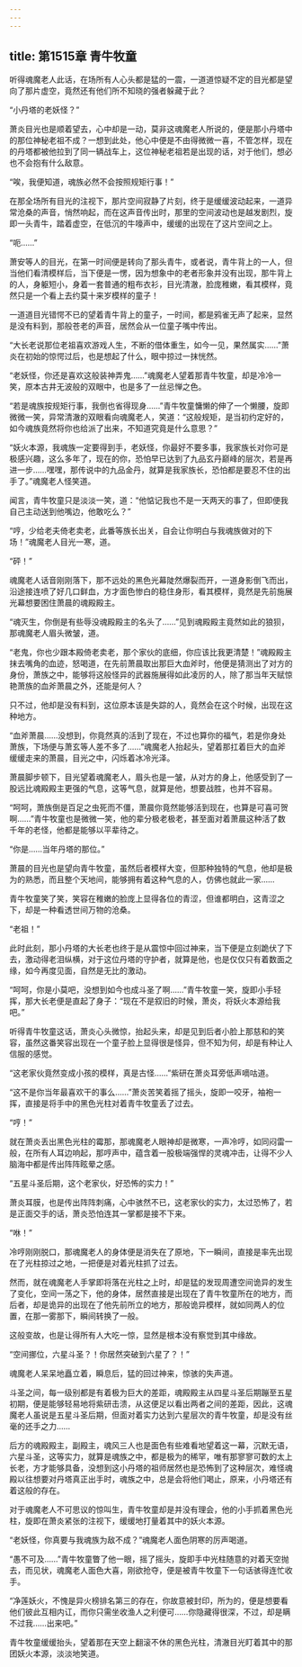 ```yaml
---
---
---
```

title: 第1515章 青牛牧童
---



听得魂魔老人此话，在场所有人心头都是猛的一震，一道道惊疑不定的目光都是望向了那片虚空，竟然还有他们所不知晓的强者躲藏于此？

“小丹塔的老妖怪？”

萧炎目光也是顺着望去，心中却是一动，莫非这魂魔老人所说的，便是那小丹塔中的那位神秘老祖不成？一想到此处，他心中便是不由得微微一喜，不管怎样，现在的丹塔都被他拉到了同一辆战车上，这位神秘老祖若是出现的话，对于他们，想必也不会抱有什么敌意。

“唉，我便知道，魂族必然不会按照规矩行事！”

在那全场所有目光的注视下，那片空间寂静了片刻，终于是缓缓波动起来，一道异常沧桑的声音，悄然响起，而在这声音传出时，那里的空间波动也是越发剧烈，旋即一头青牛，踏着虚空，在低沉的牛嚎声中，缓缓的出现在了这片空间之上。

“呃……”

萧安等人的目光，在第一时间便是转向了那头青牛，或者说，青牛背上的一人，但当他们看清模样后，当下便是一愣，因为想象中的老者形象并没有出现，那牛背上的人，身躯短小，身着一套普通的粗布衣衫，目光清澈，脸庞稚嫩，看其模样，竟然只是一个看上去约莫十来岁模样的童子！

一道道目光错愕不已的望着青牛背上的童子，一时间，都是鸦雀无声了起来，显然是没有料到，那般苍老的声音，居然会从一位童子嘴中传出。

“大长老说那位老祖喜欢游戏人生，不断的借体重生，如今一见，果然属实……”萧炎在初始的惊愕过后，也是想起了什么，眼中掠过一抹恍然。

“老妖怪，你还是喜欢这般装神弄鬼……”魂魔老人望着那青牛牧童，却是冷冷一笑，原本古井无波般的双眼中，也是多了一丝忌惮之色。

“若是魂族按规矩行事，我倒也省得现身……”青牛牧童慵懒的伸了一个懒腰，旋即微微一笑，异常清澈的双眼看向魂魔老人，笑道：“这般规矩，是当初约定好的，如今魂族竟然将你也给派了出来，不知道究竟是什么意思？”

“妖火本源，我魂族一定要得到手，老妖怪，你最好不要多事，我家族长对你可是极感兴趣，这么多年了，现在的你，恐怕早已达到了九品玄丹巅峰的层次，若是再进一步……嘿嘿，那传说中的九品金丹，就算是我家族长，恐怕都是要忍不住的出手了。”魂魔老人怪笑道。

闻言，青牛牧童只是淡淡一笑，道：“他惦记我也不是一天两天的事了，但即便我自己主动送到他嘴边，他敢吃么？”

“哼，少给老夫倚老卖老，此番等族长出关，自会让你明白与我魂族做对的下场！”魂魔老人目光一寒，道。

“砰！”

魂魔老人话音刚刚落下，那不远处的黑色光幕陡然爆裂而开，一道身影倒飞而出，沿途接连喷了好几口鲜血，方才面色惨白的稳住身形，看其模样，竟然是先前施展光幕想要困住萧晨的魂殿殿主。

“魂灭生，你倒是有些辱没魂殿殿主的名头了……”见到魂殿殿主竟然如此的狼狈，那魂魔老人眉头微皱，道。

“老鬼，你也少跟本殿倚老卖老，那个家伙的底细，你应该比我更清楚！”魂殿殿主抹去嘴角的血迹，怒喝道，在先前萧晨取出那巨大血斧时，他便是猜测出了对方的身份，萧族之中，能够将这般怪异的武器施展得如此凌厉的人，除了那当年天赋惊艳萧族的血斧萧晨之外，还能是何人？

只不过，他却是没有料到，这位原本该是失踪的人，竟然会在这个时候，出现在这种地方。

“血斧萧晨……没想到，你竟然真的活到了现在，不过也算你的福气，若是你身处萧族，下场便与萧玄等人差不多了……”魂魔老人抬起头，望着那扛着巨大的血斧缓缓走来的萧晨，目光之中，闪烁着冰冷光泽。

萧晨脚步顿下，目光望着魂魔老人，眉头也是一皱，从对方的身上，他感受到了一股远比魂殿殿主更强的气息，这等气息，就算是他，想要战胜，也并不容易。

“呵呵，萧族倒是百足之虫死而不僵，萧晨你竟然能够活到现在，也算是可喜可贺啊……”青牛牧童也是微微一笑，他的辈分极老极老，甚至面对着萧晨这种活了数千年的老怪，他都是能够以平辈待之。

“你是……当年丹塔的那位。”

萧晨的目光也是望向青牛牧童，虽然后者模样大变，但那种独特的气息，他却是极为的熟悉，而且整个天地间，能够拥有着这种气息的人，仿佛也就此一家……

青牛牧童笑了笑，笑容在稚嫩的脸庞上显得各位的青涩，但谁都明白，这青涩之下，却是一种看透世间万物的沧桑。

“老祖！”

此时此刻，那小丹塔的大长老也终于是从震惊中回过神来，当下便是立刻跪伏了下去，激动得老泪纵横，对于这位丹塔的守护者，就算是他，也是仅仅只有着数面之缘，如今再度见面，自然是无比的激动。

“呵呵，你是小莫吧，没想到如今也成斗圣了啊……”青牛牧童一笑，旋即小手轻挥，那大长老便是直起了身子：“现在不是叙旧的时候，萧炎，将妖火本源给我吧。”

听得青牛牧童这话，萧炎心头微惊，抬起头来，却是见到后者小脸上那慈和的笑容，虽然这番笑容出现在一个童子脸上显得很是怪异，但不知为何，却是有种让人信服的感觉。

“这老家伙竟然变成小孩的模样，真是古怪……”紫研在萧炎耳旁低声嘀咕道。

“这不是你当年最喜欢干的事么……”萧炎苦笑着摇了摇头，旋即一咬牙，袖袍一挥，直接是将手中的黑色光柱对着青牛牧童丢了过去。

“哼！”

就在萧炎丢出黑色光柱的霉那，那魂魔老人眼神却是微寒，一声冷哼，如同闷雷一般，在所有人耳边响起，那哼声中，蕴含着一股极端强悍的灵魂冲击，让得不少人脑海中都是传出阵阵眩晕之感。

“五星斗圣后期，这个老家伙，好恐怖的实力！”

萧炎耳膜，也是传出阵阵刺痛，心中骇然不已，这老家伙的实力，太过恐怖了，若是正面交手的话，萧炎恐怕连其一掌都是接不下来。

“咻！”

冷哼刚刚脱口，那魂魔老人的身体便是消失在了原地，下一瞬间，直接是率先出现在了光柱掠过之地，一把便是对着光柱抓了过去。

然而，就在魂魔老人手掌即将落在光柱之上时，却是猛的发现周遭空间诡异的发生了变化，空间一荡之下，他的身体，居然直接是出现在了青牛牧童所在的地方，而后者，却是诡异的出现在了他先前所立的地方，那般诡异模样，就如同两人的位置，在那一雾那下，瞬间转换了一般。

这般变故，也是让得所有人大吃一惊，显然是根本没有察觉到其中缘故。

“空间挪位，六星斗圣？！你居然突破到六星了？！”

魂魔老人呆呆地矗立着，瞬息后，猛的回过神来，惊骇的失声道。

斗圣之间，每一级别都是有着极为巨大的差距，魂殿殿主从四星斗圣后期蹦至五星初期，便是能够轻易地将紫研击溃，从这便足以看出两者之间的差距，因此，这魂魔老人虽说是五星斗圣后期，但面对着实力达到六星层次的青牛牧童，却是没有丝毫的还手之力……

后方的魂殿殿主，副殿主，魂风三人也是面色有些难看地望着这一幕，沉默无语，六星斗圣，这等实力，就算是魂族之中，都是极为的稀罕，唯有那寥寥可数的太上长老，方才能够具备，没想到这小丹塔的祖师居然也是恐怖到了这种层次，难怪魂殿以往想要对丹塔真正出手时，魂族之中，总是会将他们喝止，原来，小丹塔还有着这般的存在。

对于魂魔老人不可思议的惊叫生，青牛牧童却是并没有理会，他的小手抓着黑色光柱，旋即在萧炎紧张的注视下，缓缓地打量着其中的妖火本源。

“老妖怪，你真要与我魂族为敌不成？”魂魔老人面色阴寒的厉声喝道。

“愚不可及……”青牛牧童瞥了他一眼，摇了摇头，旋即手中光柱随意的对着天空抛去，而见状，魂魔老人面色大喜，刚欲抢夺，便是被青牛牧童下一句话骇得连忙收手。

“净莲妖火，不愧是异火榜排名第三的存在，你故意被封印，所为的，便是想要看他们彼此互相内讧，而你只需坐收渔人之利便可……你隐藏得很深，不过，却是瞒不过我……出来吧。”

青牛牧童缓缓抬头，望着那在天空上翻滚不休的黑色光柱，清澈目光盯着其中的那团妖火本源，淡淡地笑道。
